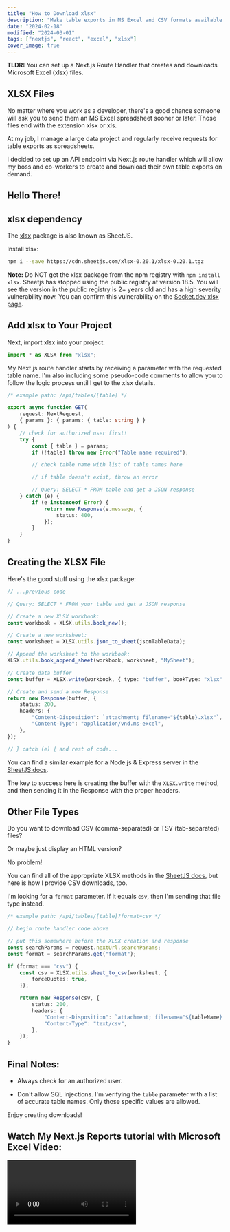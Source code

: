 ```yaml
---
title: "How to Download xlsx"
description: "Make table exports in MS Excel and CSV formats available on demand."
date: "2024-02-18"
modified: "2024-03-01"
tags: ["nextjs", "react", "excel", "xlsx"]
cover_image: true
---
```


**TLDR:** You can set up a Next.js Route Handler that creates and downloads Microsoft Excel (xlsx) files.

## XLSX Files

No matter where you work as a developer, there's a good chance someone will ask you to send them an MS Excel spreadsheet sooner or later. Those files end with the extension xlsx or xls.

At my job, I manage a large data project and regularly receive requests for table exports as spreadsheets.

I decided to set up an API endpoint via Next.js route handler which will allow my boss and co-workers to create and download their own table exports on demand.

## Hello There!

## xlsx dependency

The [xlsx](https://docs.sheetjs.com/docs/getting-started/installation/frameworks) package is also known as SheetJS.

Install xlsx:

```bash
npm i --save https://cdn.sheetjs.com/xlsx-0.20.1/xlsx-0.20.1.tgz
```

**Note:** Do NOT get the xlsx package from the npm registry with `npm install xlsx`. Sheetjs has stopped using the public registry at version 18.5. You will see the version in the public registry is 2+ years old and has a high severity vulnerability now. You can confirm this vulnerability on the [Socket.dev xlsx page](https://socket.dev/npm/package/xlsx).

## Add xlsx to Your Project

Next, import xlsx into your project:

```ts
import * as XLSX from "xlsx";
```

My Next.js route handler starts by receiving a parameter with the requested table name. I'm also including some pseudo-code comments to allow you to follow the logic process until I get to the xlsx details.

```ts
/* example path: /api/tables/[table] */

export async function GET(
	request: NextRequest,
	{ params }: { params: { table: string } }
) {
	// check for authorized user first!
	try {
		const { table } = params;
		if (!table) throw new Error("Table name required");

		// check table name with list of table names here

		// if table doesn't exist, throw an error

		// Query: SELECT * FROM table and get a JSON response
	} catch (e) {
		if (e instanceof Error) {
			return new Response(e.message, {
				status: 400,
			});
		}
	}
}
```

## Creating the XLSX File

Here's the good stuff using the xlsx package:

```ts
// ...previous code

// Query: SELECT * FROM your table and get a JSON response

// Create a new XLSX workbook:
const workbook = XLSX.utils.book_new();

// Create a new worksheet:
const worksheet = XLSX.utils.json_to_sheet(jsonTableData);

// Append the worksheet to the workbook:
XLSX.utils.book_append_sheet(workbook, worksheet, "MySheet");

// Create data buffer
const buffer = XLSX.write(workbook, { type: "buffer", bookType: "xlsx" });

// Create and send a new Response
return new Response(buffer, {
	status: 200,
	headers: {
		"Content-Disposition": `attachment; filename="${table}.xlsx"`,
		"Content-Type": "application/vnd.ms-excel",
	},
});

// } catch (e) { and rest of code...
```

You can find a similar example for a Node.js & Express server in the [SheetJS docs](https://docs.sheetjs.com/docs/solutions/output#example-server-responses).

The key to success here is creating the buffer with the `XLSX.write` method, and then sending it in the Response with the proper headers.

## Other File Types

Do you want to download CSV (comma-separated) or TSV (tab-separated) files?

Or maybe just display an HTML version?

No problem!

You can find all of the appropriate XLSX methods in the [SheetJS docs](https://docs.sheetjs.com/), but here is how I provide CSV downloads, too.

I'm looking for a `format` parameter. If it equals `csv`, then I'm sending that file type instead.

```ts
/* example path: /api/tables/[table]?format=csv */

// begin route handler code above

// put this somewhere before the XLSX creation and response
const searchParams = request.nextUrl.searchParams;
const format = searchParams.get("format");

if (format === "csv") {
	const csv = XLSX.utils.sheet_to_csv(worksheet, {
		forceQuotes: true,
	});

	return new Response(csv, {
		status: 200,
		headers: {
			"Content-Disposition": `attachment; filename="${tableName}.csv"`,
			"Content-Type": "text/csv",
		},
	});
}
```

## Final Notes:

- Always check for an authorized user.

- Don't allow SQL injections. I'm verifying the `table` parameter with a list of accurate table names. Only those specific values are allowed.

Enjoy creating downloads!

## Watch My Next.js Reports tutorial with Microsoft Excel Video:

<Video id="Zz_mP5gAnxc" />
